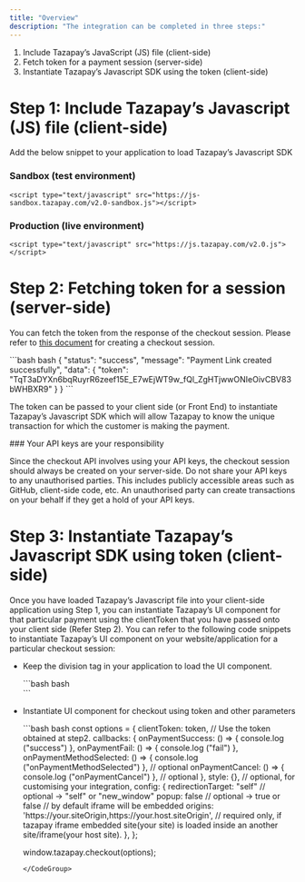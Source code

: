 ```yaml
---
title: "Overview"
description: "The integration can be completed in three steps:"
---
```


1. Include Tazapay’s JavaScript (JS) file (client-side)
2. Fetch token for a payment session (server-side)
3. Instantiate Tazapay’s Javascript SDK using the token (client-side)

# Step 1: Include Tazapay’s Javascript (JS) file (client-side)

Add the below snippet to your application to load Tazapay’s Javascript SDK

### Sandbox (test environment)

`<script type="text/javascript" src="https://js-sandbox.tazapay.com/v2.0-sandbox.js"></script>`

### Production (live environment)

`<script type="text/javascript" src="https://js.tazapay.com/v2.0.js"></script>`

# Step 2: Fetching token for a session (server-side)

You can fetch the token from the response of the checkout session. Please refer to [this document](https://docs.tazapay.com/docs/checkout-core-concept) for creating a checkout session.

<CodeGroup>
  ```bash bash
  {  
    "status": "success",  
    "message": "Payment Link created successfully",  
    "data": {  
       "token": "TqT3aDYXn6bqRuyrR6zeef15E_E7wEjWT9w_fQl_ZgHTjwwONIeOivCBV83bWHBXR9"  
    }  
  }
  ```
</CodeGroup>

The token can be passed to your client side (or Front End) to instantiate Tazapay’s Javascript SDK which will allow Tazapay to know the unique transaction for which the customer is making the payment.

<Warning>
  ### Your API keys are your responsibility

  Since the checkout API involves using your API keys, the checkout session should always be created on your server-side. Do not share your API keys to any unauthorised parties. This includes publicly accessible areas such as GitHub, client-side code, etc. An unauthorised party can create transactions on your behalf if they get a hold of your API keys.
</Warning>

# Step 3: Instantiate Tazapay’s Javascript SDK using token (client-side)

Once you have loaded Tazapay’s Javascript file into your client-side application using Step 1, you can instantiate Tazapay’s UI component for that particular payment using the clientToken that you have passed onto your client side (Refer Step 2). You can refer to the following code snippets to instantiate Tazapay’s UI component on your website/application for a particular checkout session:

* Keep the division tag in your application to load the UI component.

  <CodeGroup>
    ```bash bash
    <div id="tz-checkout"></div>
    ```
  </CodeGroup>

* Instantiate UI component for checkout using token and other parameters

  <CodeGroup>
    ```bash bash
    const options = {
      clientToken: token, // Use the token obtained at step2.
      callbacks: {
        onPaymentSuccess: () => { console.log ("success") }, 
        onPaymentFail: () => { console.log ("fail") },
        onPaymentMethodSelected: () => { console.log ("onPaymentMethodSelected") }, // optional
        onPaymentCancel: () => { console.log ("onPaymentCancel") }, // optional
      },
      style: {}, // optional, for customising your integration,
      config: {
        redirectionTarget: "self" // optional -> "self" or "new_window"
        popup: false // optional -> true or false // by default iframe will be embedded
        origins: 'https://your.siteOrigin,https://your.host.siteOrigin', // required only, if tazapay iframe embedded site(your site) is loaded inside an another site/iframe(your host site).
      },
    };

    window.tazapay.checkout(options);
    ```
  </CodeGroup>
